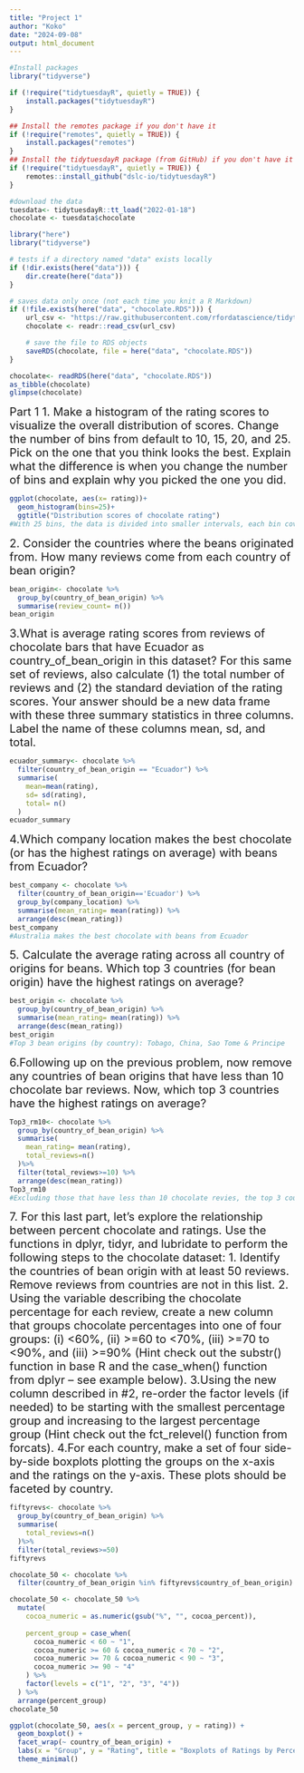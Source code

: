 ```yaml
---
title: "Project 1"
author: "Koko"
date: "2024-09-08"
output: html_document
---
```


```r
#Install packages 
library("tidyverse")

if (!require("tidytuesdayR", quietly = TRUE)) {
    install.packages("tidytuesdayR")
}

## Install the remotes package if you don't have it
if (!require("remotes", quietly = TRUE)) {
    install.packages("remotes")
}
## Install the tidytuesdayR package (from GitHub) if you don't have it
if (!require("tidytuesdayR", quietly = TRUE)) {
    remotes::install_github("dslc-io/tidytuesdayR")
}
```

```r
#download the data
tuesdata<- tidytuesdayR::tt_load("2022-01-18")
chocolate <- tuesdata$chocolate
```

```r
library("here")
library("tidyverse")

# tests if a directory named "data" exists locally
if (!dir.exists(here("data"))) {
    dir.create(here("data"))
}

# saves data only once (not each time you knit a R Markdown)
if (!file.exists(here("data", "chocolate.RDS"))) {
    url_csv <- "https://raw.githubusercontent.com/rfordatascience/tidytuesday/master/data/2022/2022-01-18/chocolate.csv"
    chocolate <- readr::read_csv(url_csv)

    # save the file to RDS objects
    saveRDS(chocolate, file = here("data", "chocolate.RDS"))
}

chocolate<- readRDS(here("data", "chocolate.RDS"))
as_tibble(chocolate)
glimpse(chocolate)
```

<span style="font-size: 20px;">Part 1 1. Make a histogram of the rating scores to visualize the overall distribution of scores. Change the number of bins from default to 10, 15, 20, and 25. Pick on the one that you think looks the best. Explain what the difference is when you change the number of bins and explain why you picked the one you did.

```r
ggplot(chocolate, aes(x= rating))+
  geom_histogram(bins=25)+
  ggtitle("Distribution scores of chocolate rating")
#With 25 bins, the data is divided into smaller intervals, each bin covers a smaller set of values. With 10 bins, the data is divided into larger intervals, covering a larger range of values. I chose an interval of 25, because you are able to distinguish rating scores better. I feel that this gives more detail about the distribution of chocolate ratings. 
```
<span style="font-size: 20px;">2. Consider the countries where the beans originated from. How many reviews come from each country of bean origin?

```r
bean_origin<- chocolate %>%
  group_by(country_of_bean_origin) %>%
  summarise(review_count= n())
bean_origin
```

<span style="font-size: 20px;">3.What is average rating scores from reviews of chocolate bars that have Ecuador as country_of_bean_origin in this dataset? For this same set of reviews, also calculate (1) the total number of reviews and (2) the standard deviation of the rating scores. Your answer should be a new data frame with these three summary statistics in three columns. Label the name of these columns mean, sd, and total.

```r
ecuador_summary<- chocolate %>%
  filter(country_of_bean_origin == "Ecuador") %>%
  summarise(
    mean=mean(rating),
    sd= sd(rating),
    total= n()
  )
ecuador_summary

```
<span style="font-size: 20px;">4.Which company location makes the best chocolate (or has the highest ratings on average) with beans from Ecuador?
```r
best_company <- chocolate %>%
  filter(country_of_bean_origin=='Ecuador') %>%
  group_by(company_location) %>%
  summarise(mean_rating= mean(rating)) %>%
  arrange(desc(mean_rating))
best_company
#Australia makes the best chocolate with beans from Ecuador 
```
<span style="font-size: 20px;">5. Calculate the average rating across all country of origins for beans. Which top 3 countries (for bean origin) have the highest ratings on average?

```r
best_origin <- chocolate %>%
  group_by(country_of_bean_origin) %>%
  summarise(mean_rating= mean(rating)) %>%
  arrange(desc(mean_rating))
best_origin
#Top 3 bean origins (by country): Tobago, China, Sao Tome & Principe
```
<span style="font-size: 20px;"> 6.Following up on the previous problem, now remove any countries of bean origins that have less than 10 chocolate bar reviews. Now, which top 3 countries have the highest ratings on average?
```r
Top3_rm10<- chocolate %>%
  group_by(country_of_bean_origin) %>%
  summarise(
    mean_rating= mean(rating),
    total_reviews=n() 
  )%>%
  filter(total_reviews>=10) %>%
  arrange(desc(mean_rating))
Top3_rm10
#Excluding those that have less than 10 chocolate revies, the top 3 countries are now Solomon Islands, Congo, and Cuba 
```

<span style="font-size: 20px;">7. For this last part, let’s explore the relationship between percent chocolate and ratings.
Use the functions in dplyr, tidyr, and lubridate to perform the following steps to the chocolate dataset:
1. Identify the countries of bean origin with at least 50 reviews. Remove reviews from countries are not in this list.
2. Using the variable describing the chocolate percentage for each review, create a new column that groups chocolate percentages into one of four groups: (i) <60%, (ii) >=60 to <70%, (iii) >=70 to <90%, and (iii) >=90% (Hint check out the substr() function in base R and the case_when() function from dplyr – see example below).
3.Using the new column described in #2, re-order the factor levels (if needed) to be starting with the smallest percentage group and increasing to the largest percentage group (Hint check out the fct_relevel() function from forcats).
4.For each country, make a set of four side-by-side boxplots plotting the groups on the x-axis and the ratings on the y-axis. These plots should be faceted by country.
```r
fiftyrevs<- chocolate %>%
  group_by(country_of_bean_origin) %>%
  summarise(
    total_reviews=n()
  )%>%
  filter(total_reviews>=50) 
fiftyrevs

chocolate_50 <- chocolate %>%
  filter(country_of_bean_origin %in% fiftyrevs$country_of_bean_origin)
```

```r
chocolate_50 <- chocolate_50 %>%
  mutate(
    cocoa_numeric = as.numeric(gsub("%", "", cocoa_percent)), 
    
    percent_group = case_when(
      cocoa_numeric < 60 ~ "1", 
      cocoa_numeric >= 60 & cocoa_numeric < 70 ~ "2",
      cocoa_numeric >= 70 & cocoa_numeric < 90 ~ "3",
      cocoa_numeric >= 90 ~ "4"
    ) %>%
    factor(levels = c("1", "2", "3", "4"))
  ) %>%
  arrange(percent_group)
chocolate_50
```

```r
ggplot(chocolate_50, aes(x = percent_group, y = rating)) +
  geom_boxplot() +  
  facet_wrap(~ country_of_bean_origin) +  
  labs(x = "Group", y = "Rating", title = "Boxplots of Ratings by Percent Group and Country of Bean Origin") +
  theme_minimal()
```
